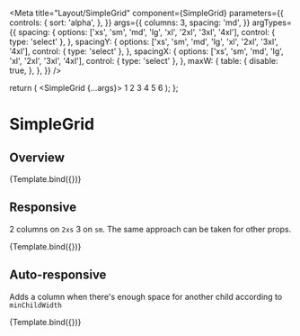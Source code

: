 

<Meta
  title="Layout/SimpleGrid"
  component={SimpleGrid}
  parameters={{
    controls: {
      sort: 'alpha',
    },
  }}
  args={{
    columns: 3,
    spacing: 'md',
  }}
  argTypes={{
    spacing: {
      options: ['xs', 'sm', 'md', 'lg', 'xl', '2xl', '3xl', '4xl'],
      control: { type: 'select' },
    },
    spacingY: {
      options: ['xs', 'sm', 'md', 'lg', 'xl', '2xl', '3xl', '4xl'],
      control: { type: 'select' },
    },
    spacingX: {
      options: ['xs', 'sm', 'md', 'lg', 'xl', '2xl', '3xl', '4xl'],
      control: { type: 'select' },
    },
    maxW: {
      table: {
        disable: true,
      },
    },
  }}
/>

  return (
    <Box w="100%" maxW={maxW}>
      <SimpleGrid {...args}>
        <Box h="50px" bg="blue.100">
          1
        </Box>
        <Box h="50px" bg="green.100">
          2
        </Box>
        <Box h="50px" bg="orange.100">
          3
        </Box>
        <Box h="50px" bg="blue.200">
          4
        </Box>
        <Box h="50px" bg="green.200">
          5
        </Box>
        <Box h="50px" bg="orange.300">
          6
        </Box>
      </SimpleGrid>
    </Box>
  );
};

# SimpleGrid

## Overview

<Canvas>
  <Story name="Overview" args={{ maxW: '300px' }}>
    {Template.bind({})}
  </Story>
</Canvas>

<ArgsTable story="Overview" />

## Responsive

2 columns on `2xs` 3 on `sm`. The same approach can be taken for other props.

<Canvas>
  <Story name="Responsive" args={{ columns: { '2xs': 2, sm: 3 } }}>
    {Template.bind({})}
  </Story>
</Canvas>

## Auto-responsive

Adds a column when there's enough space for another child according to `minChildWidth`

<Canvas>
  <Story
    name="Auto-responsive"
    args={{
      columns: undefined,
      minChildWidth: '200px',
    }}
  >
    {Template.bind({})}
  </Story>
</Canvas>
